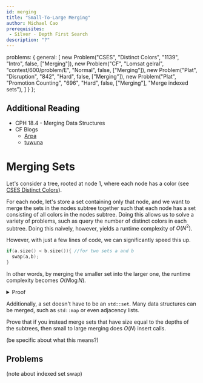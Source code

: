 ```yaml
---
id: merging
title: "Small-To-Large Merging"
author: Michael Cao
prerequisites: 
 - Silver - Depth First Search
description: "?"
---
```



  problems: {
    general: [
      new Problem("CSES", "Distinct Colors", "1139", "Intro", false, ["Merging"]),
      new Problem("CF", "Lomsat gelral", "contest/600/problem/E", "Normal", false, ["Merging"]),
      new Problem("Plat", "Disruption", "842", "Hard", false, ["Merging"]),
      new Problem("Plat", "Promotion Counting", "696", "Hard", false, ["Merging"], "Merge indexed sets"),
    ]
  }
};

## Additional Reading

  - CPH 18.4 - Merging Data Structures
  - CF Blogs
    - [Arpa](https://codeforces.com/blog/entry/44351)
    - [tuwuna](https://codeforces.com/blog/entry/67696)

# Merging Sets

Let's consider a tree, rooted at node $1$, where each node has a color (see [CSES Distinct Colors](https://cses.fi/problemset/task/1139)). 

For each node, let's store a set containing only that node, and we want to merge the sets in the nodes subtree together such that each node has a set consisting of all colors in the nodes subtree. Doing this allows us to solve a variety of problems, such as query the number of distinct colors in each subtree. Doing this naively, however, yields a runtime complexity of $O(N^2)$. 

However, with just a few lines of code, we can significantly speed this up.
```cpp
if(a.size() < b.size()){ //for two sets a and b
  swap(a,b);
}
```  
In other words, by merging the smaller set into the larger one, the runtime complexity becomes $O(N\log N).$

<details>
<summary> Proof </summary>

When merging two sets, you move from the smaller set to the larger set. If the size of the smaller set is $X$, then the size of the resulting set is at least $2X$. Thus, an element that has been moved $Y$ times will be in a set of size $2^Y$, and since the maximum size of a set is $N$ (the root), each element will be moved at most $O(\log N$) times leading to a total complexity of $O(N\log N)$.
</details>

Additionally, a set doesn't have to be an `std::set`. Many data structures can be merged, such as `std::map` or even adjacency lists. 

<info-block title="Challenge">

Prove that if you instead merge sets that have size equal to the depths of the subtrees, then small to large merging does $O(N)$ insert calls.

(be specific about what this means?)

</info-block>

## Problems

(note about indexed set swap)

<problems-list problems={metadata.problems.general} />
